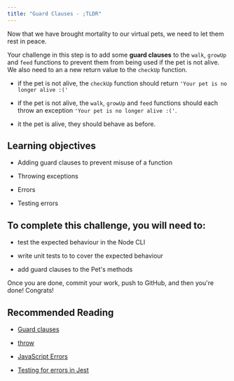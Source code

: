 ```yaml
---
title: "Guard Clauses - ;TLDR"
---
```


Now that we have brought mortality to our virtual pets, we need to let them rest in peace.

Your challenge in this step is to add some **guard clauses** to the `walk`, `growUp` and `feed` functions to prevent them from being used if the pet is not alive. We also need to an a new return value to the `checkUp` function.

- if the pet is not alive, the `checkUp` function should return `'Your pet is no longer alive :('`

- if the pet is not alive, the `walk`, `growUp` and `feed` functions should each throw an exception `'Your pet is no longer alive :('`.

- it the pet is alive, they should behave as before.

## Learning objectives

- Adding guard clauses to prevent misuse of a function

- Throwing exceptions

- Errors

- Testing errors

##  To complete this challenge, you will need to:

- test the expected behaviour in the Node CLI

- write unit tests to to cover the expected behaviour

- add guard clauses to the Pet's methods

Once you are done, commit your work, push to GitHub, and then you're done! Congrats!

## Recommended Reading

- [Guard clauses](https://dev.to/wagslane/guard-clauses-how-to-clean-up-conditionals-2fdm)

- [throw](https://developer.mozilla.org/en-US/docs/Web/JavaScript/Reference/Statements/throw)

- [JavaScript Errors](https://developer.mozilla.org/en-US/docs/Web/JavaScript/Reference/Global_Objects/Error)

- [Testing for errors in Jest](https://facebook.github.io/jest/docs/en/expect.html#tothrowerror)